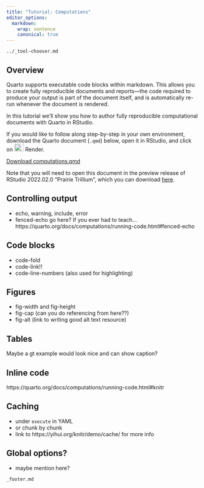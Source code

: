 ```yaml
---
title: "Tutorial: Computations"
editor_options:
  markdown:
    wrap: sentence
    canonical: true
---
```


``` include
../_tool-chooser.md
```

## Overview

Quarto supports executable code blocks within markdown.
This allows you to create fully reproducible documents and reports---the code required to produce your output is part of the document itself, and is automatically re-run whenever the document is rendered.

In this tutorial we'll show you how to author fully reproducible computational documents with Quarto in RStudio.

If you would like to follow along step-by-step in your own environment, download the Quarto document (`.qmd`) below, open it in RStudio, and click on <kbd>![](images/rstudio-render-button.png){width="25" height="20"}</kbd> Render.

::: {.callout-note appearance="minimal"}
<i class="bi bi-journal-code"></i> [Download computations.qmd](_computations.qmd){download="computations.qmd"}
:::

Note that you will need to open this document in the preview release of RStudio 2022.02.0 "Prairie Trillium", which you can download [here](https://www.rstudio.com/products/rstudio/download/preview/).

## Controlling output

-   echo, warning, include, error
-   fenced-echo go here? If you ever had to teach... https://quarto.org/docs/computations/running-code.html#fenced-echo

## Code blocks

-   code-fold
-   code-link!!
-   code-line-numbers (also used for highlighting)

## Figures

-   fig-width and fig-height
-   fig-cap (can you do referencing from here??)
-   fig-alt (link to writing good alt text resource)

## Tables

Maybe a gt example would look nice and can show caption?

## Inline code

https://quarto.org/docs/computations/running-code.html#knitr

## Caching

-   under `execute` in YAML
-   or chunk by chunk
-   link to https://yihui.org/knitr/demo/cache/ for more info

## Global options?

-   maybe mention here?

``` include
_footer.md
```
